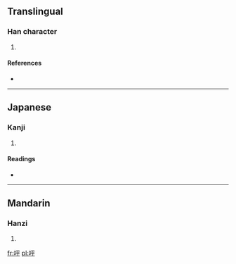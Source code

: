 ==Translingual==

===Han character===
{{Han char|rn=30|rad=口|as=05|sn=8|four=6104<sub>9</sub>|canj=口一火十 (RMFJ)}}

# {{defn|Han|sort=口05}}

====References====
* {{Han ref|kx=0182.080|dkj=03451|dj=0401.100|hdz=10599.080|uh=546F|ud=21615|bh=CBE9|bd=52201}}

----

==Japanese==

===Kanji===
{{ja-kanji|grade=|rs=口05}}

# {{defn|lang=ja|sort=口05}}

====Readings====
* {{ja-readings|on=[[へい]] (hei), [[びょう]] (byō)|kun=}}

----

==Mandarin==

===Hanzi===
{{cmn-hanzi|pin=[[píng]] ([[ping2]])|wg=p'ing<sup>2</sup>}}

# {{defn|lang=cmn|sort=口05}}

[[fr:呯]]
[[pl:呯]]